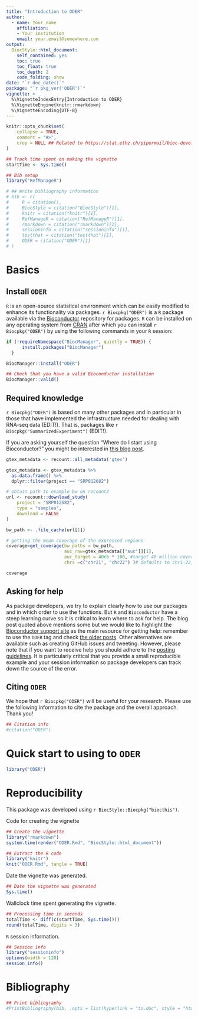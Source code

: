 ```yaml
---
title: "Introduction to ODER"
author: 
  - name: Your name
    affiliation:
    - Your institution
    email: your.email@somewhere.com
output: 
  BiocStyle::html_document:
    self_contained: yes
    toc: true
    toc_float: true
    toc_depth: 2
    code_folding: show
date: "`r doc_date()`"
package: "`r pkg_ver('ODER')`"
vignette: >
  %\VignetteIndexEntry{Introduction to ODER}
  %\VignetteEngine{knitr::rmarkdown}
  %\VignetteEncoding{UTF-8}  
---
```


```r
knitr::opts_chunk$set(
    collapse = TRUE,
    comment = "#>",
    crop = NULL ## Related to https://stat.ethz.ch/pipermail/bioc-devel/2020-April/016656.html
)
```


```r
## Track time spent on making the vignette
startTime <- Sys.time()

## Bib setup
library("RefManageR")

# ## Write bibliography information
# bib <- c(
#     R = citation(),
#     BiocStyle = citation("BiocStyle")[1],
#     knitr = citation("knitr")[1],
#     RefManageR = citation("RefManageR")[1],
#     rmarkdown = citation("rmarkdown")[1],
#     sessioninfo = citation("sessioninfo")[1],
#     testthat = citation("testthat")[1],
#     ODER = citation("ODER")[1]
# )
```

# Basics

## Install `ODER`

`R` is an open-source statistical environment which can be easily modified to enhance its functionality via packages. `r Biocpkg("ODER")` is a `R` package available via the [Bioconductor](http://bioconductor.org) repository for packages. `R` can be installed on any operating system from [CRAN](https://cran.r-project.org/) after which you can install `r Biocpkg("ODER")` by using the following commands in your `R` session:

```r
if (!requireNamespace("BiocManager", quietly = TRUE)) {
      install.packages("BiocManager")
  }

BiocManager::install("ODER")

## Check that you have a valid Bioconductor installation
BiocManager::valid()
```

## Required knowledge

`r Biocpkg("ODER")` is based on many other packages and in particular in those that have implemented the infrastructure needed for dealing with RNA-seq data (EDIT!). That is, packages like `r Biocpkg("SummarizedExperiment")` (EDIT!).

If you are asking yourself the question "Where do I start using Bioconductor?" you might be interested in [this blog post](http://lcolladotor.github.io/2014/10/16/startbioc/#.VkOKbq6rRuU).

```r

gtex_metadata <- recount::all_metadata('gtex') 

gtex_metadata <- gtex_metadata %>% 
  as.data.frame() %>% 
  dplyr::filter(project == "SRP012682")

# obtain path to example bw on recount2
url <- recount::download_study(
    project = "SRP012682",
    type = "samples",
    download = FALSE
)

bw_path <- .file_cache(url[1])
```

```r

# getting the mean coverage of the expressed regions
coverage=get_coverage(bw_paths = bw_path,
                      auc_raw=gtex_metadata[["auc"]][1],
                      auc_target = 40e6 * 100, #target 40 million coverage with 100 bp length reads
                      chrs =c("chr21", "chr22") )# defaults to chr1-22, chrX, chrY, chrM

coverage
```


## Asking for help

As package developers, we try to explain clearly how to use our packages and in which order to use the functions. But `R` and `Bioconductor` have a steep learning curve so it is critical to learn where to ask for help. The blog post quoted above mentions some but we would like to highlight the [Bioconductor support site](https://support.bioconductor.org/) as the main resource for getting help: remember to use the `ODER` tag and check [the older posts](https://support.bioconductor.org/t/ODER/). Other alternatives are available such as creating GitHub issues and tweeting. However, please note that if you want to receive help you should adhere to the [posting guidelines](http://www.bioconductor.org/help/support/posting-guide/). It is particularly critical that you provide a small reproducible example and your session information so package developers can track down the source of the error.

## Citing `ODER`

We hope that `r Biocpkg("ODER")` will be useful for your research. Please use the following information to cite the package and the overall approach. Thank you!

```r
## Citation info
#citation("ODER")
```

# Quick start to using to `ODER`

```r
library("ODER")
```


# Reproducibility


This package was developed using `r BiocStyle::Biocpkg("biocthis")`.


Code for creating the vignette

```r
## Create the vignette
library("rmarkdown")
system.time(render("ODER.Rmd", "BiocStyle::html_document"))

## Extract the R code
library("knitr")
knit("ODER.Rmd", tangle = TRUE)
```

Date the vignette was generated.

```r
## Date the vignette was generated
Sys.time()
```

Wallclock time spent generating the vignette.

```r
## Processing time in seconds
totalTime <- diff(c(startTime, Sys.time()))
round(totalTime, digits = 3)
```

`R` session information.

```r
## Session info
library("sessioninfo")
options(width = 120)
session_info()
```



# Bibliography


```r
## Print bibliography
#PrintBibliography(bib, .opts = list(hyperlink = "to.doc", style = "html"))
```
